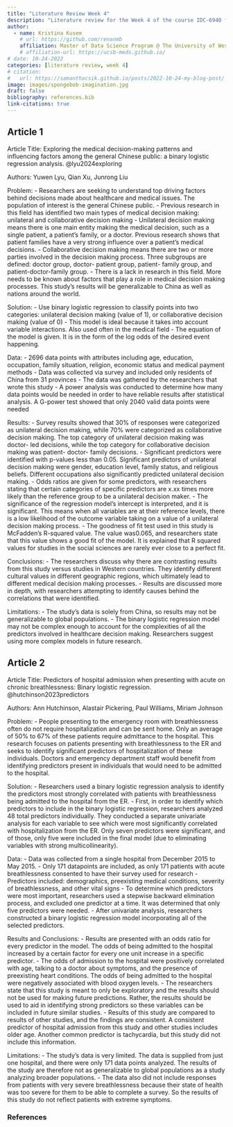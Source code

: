 ```yaml
---
title: "Literature Review Week 4"
description: "Literature review for the Week 4 of the course IDC-6940 for Fall 2025"
author:
  - name: Kristina Kusem
    # url: https://github.com/renanmb
    affiliation: Master of Data Science Program @ The University of West Florida (UWF)
    # affiliation-url: https://ucsb-meds.github.io/
# date: 10-24-2022
categories: [literature review, week 4]
# citation:
#   url: https://samanthacsik.github.io/posts/2022-10-24-my-blog-post/
image: images/spongebob-imagination.jpg
draft: false
bibliography: references.bib
link-citations: true
---
```


## Article 1

Article Title: Exploring the medical decision-making patterns and influencing factors among the general Chinese public: a binary logistic regression analysis. @lyu2024exploring

Authors: Yuwen Lyu, Qian Xu, Junrong Liu

Problem: 
- Researchers are seeking to understand top driving factors behind decisions made about healthcare and medical issues. The population of interest is the general Chinese public.
- Previous research in this field has identified two main types of medical decision making: unilateral and collaborative decision making
- Unilateral decision making means there is one main entity making the medical decision, such as a single patient, a patient’s family, or a doctor. Previous research shows that patient families have a very strong influence over a patient’s medical decisions.
- Collaborative decision making means there are two or more parties involved in the decision making process. Three subgroups are defined: doctor group, doctor- patient group, patient- family group, and patient-doctor-family group.
- There is a lack in research in this field. More needs to be known about factors that play a role in medical decision making processes. This study’s results will be generalizable to China as well as nations around the world. 

Solution:
- Use binary logistic regression to classify points into two categories: unilateral decision making (value of 1), or collaborative decision making (value of 0)
- This model is ideal because it takes into account variable interactions. Also used often in the medical field
- The equation of the model is given. It is in the form of the log odds of the desired event happening.

Data:
- 2696 data points with attributes including age, education, occupation, family situation, religion, economic status and medical payment methods
- Data was collected via survey and included only residents of China from 31 provinces
- The data was gathered by the researchers that wrote this study
- A power analysis was conducted to determine how many data points would be needed in order to have reliable results after statistical analysis. A G-power test showed that only 2040 valid data points were needed

Results:
- Survey results showed that 30% of responses were categorized as unilateral decision making, while 70% were categorized as collaborative decision making. The top category of unilateral decision making was doctor- led decisions, while the top category for collaborative decision making was patient- doctor- family decisions.
- Significant predictors were identified with p-values less than 0.05. Significant predictors of unilateral decision making were gender, education level, family status, and religious beliefs. Different occupations also significantly predicted unilateral decision making. 
- Odds ratios are given for some predictors, with researchers stating that certain categories of specific predictors are x.xx times more likely than the reference group to be a unilateral decision maker.
- The significance of the regression model’s intercept is interpreted, and it is significant. This means when all variables are at their reference levels, there is a low likelihood of the outcome variable taking on a value of a unilateral decision making process.
- The goodness of fit test used in this study is McFadden’s R-squared value. The value was0.065, and researchers state that this value shows a good fit of the model. It is explained that R squared values for studies in the social sciences are rarely ever close to a perfect fit. 

Conclusions:
- The researchers discuss why there are contrasting results from this study versus studies in Western countries. They identify different cultural values in different geographic regions, which ultimately lead to different medical decision making processes. 
- Results are discussed more in depth, with researchers attempting to identify causes behind the correlations that were identified. 

Limitations:
- The study’s data is solely from China, so results may not be generalizable to global populations.
- The binary logistic regression model may not be complex enough to account for the complexities of all the predictors involved in healthcare decision making. Researchers suggest using more complex models in future research. 

## Article 2

Article Title: Predictors of hospital admission when presenting with acute on chronic breathlessness: Binary logistic regression. @hutchinson2023predictors

Authors: Ann Hutchinson, Alastair Pickering, Paul Williams, Miriam Johnson

Problem:
- People presenting to the emergency room with breathlessness often do not require hospitalization and can be sent home. Only an average of 50% to 67% of these patients require admittance to the hospital. This research focuses on patients presenting with breathlessness to the ER and seeks to identify significant predictors of hospitalization of these individuals. Doctors and emergency department staff would benefit from identifying predictors present in individuals that would need to be admitted to the hospital. 

Solution:
- Researchers used a binary logistic regression analysis to identify the predictors most strongly correlated with patients with breathlessness being admitted to the hospital from the ER.
- First, in order to identify which predictors to include in the binary logistic regression, researchers analyzed 48 total predictors individually. They conducted a separate univariate analysis for each variable to see which were most significantly correlated with hospitalization from the ER. Only seven predictors were significant, and of those, only five were included in the final model (due to eliminating variables with strong multicollinearity). 

Data:
- Data was collected from a single hospital from December 2015 to May 2015.
- Only 171 datapoints are included, as only 171 patients with acute breathlessness consented to have their survey used for research
- Predictors included: demographics, preexisting medical conditions, severity of breathlessness, and other vital signs 
- To determine which predictors were most important, researchers used a stepwise backward elimination process, and excluded one predictor at a time. It was determined that only five predictors were needed. 
- After univariate analysis, researchers constructed a binary logistic regression model incorporating all of the selected predictors. 

Results and Conclusions:
- Results are presented with an odds ratio for every predictor in the model. The odds of being admitted to the hospital increased by a certain factor for every one unit increase in a specific predictor.
- The odds of admission to the hospital were positively correlated with age, talking to a doctor about symptoms, and the presence of preexisting heart conditions. The odds of being admitted to the hospital were negatively associated with blood oxygen levels. 
- The researchers state that this study is meant to only be exploratory and the results should not be used for making future predictions. Rather, the results should be used to aid in identifying strong predictors so these variables can be included in future similar studies.
- Results of this study are compared to results of other studies, and the findings are consistent. A consistent predictor of hospital admission from this study and other studies includes older age. Another common predictor is tachycardia, but this study did not include this information. 

Limitations:
- The study’s data is very limited. The data is supplied from just one hospital, and there were only 171 data points analyzed. The results of the study are therefore not as generalizable to global populations as a study analyzing broader populations. 
- The data also did not include responses from patients with very severe breathlessness because their state of health was too severe for them to be able to complete a survey. So the results of this study do not reflect patients with extreme symptoms.

### References

::: {#refs}
:::